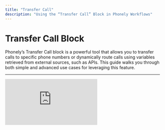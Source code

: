 ```yaml
---
title: "Transfer Call"
description: "Using the “Transfer Call” Block in Phonely Workflows"
---
```


# Transfer Call Block

Phonely’s Transfer Call block is a powerful tool that allows you to transfer calls to specific phone numbers or dynamically route calls using variables retrieved from external sources, such as APIs. This guide walks you through both simple and advanced use cases for leveraging this feature.

---

<iframe src="https://www.loom.com/embed/03d2faa379fb47b69bacebc22d8e641e" title="Loom video player" frameborder="0" className="w-full aspect-video rounded-xl" allow="accelerometer; autoplay; clipboard-write; encrypted-media; gyroscope; picture-in-picture; web-share" allowfullscreen />

## Simple Use Case: Basic Call Transfers

The most straightforward application of the Transfer Call block is transferring calls to a pre-defined phone number.

### Step 1: Add the Transfer Call Block

1. Navigate to **Agent Design** → **Workflows** tab  

2. Click **\+** and select **Transfer Call block**  

---

### Step 2: Configure Trigger Conditions

Set trigger conditions to determine when a call should be transferred.  

:::example

Transfer the call if the customer:

- Asks to speak with a person  

- Appears frustrated during the conversation  

:::

---

### Step 3: Add an Interim Message (Optional)

Play a message while the transfer is in progress:  